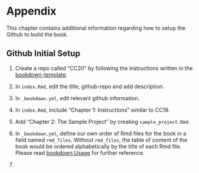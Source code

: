 # Appendix

This chapter contains additional information regarding how to setup the Github to build the book. 

## Github Initial Setup

1. Create a repo called "CC20" by following the instructions written in the [bookdown-template](https://github.com/jtr13/bookdown-template){target="blank"}.

2. In `index.Rmd`, edit the title, github-repo and add description.

3. In `_bookdown.yml`, edit relevant github information.

4. In `index.Rmd`, include "Chapter 1: Instructions" similar to CC19. 

5. Add "Chapter 2: The Sample Project" by creating `sample_project.Rmd`. 

6. In `_bookdown.yml`, define our own order of Rmd files for the book in a field named `rmd_files`. Without `rmd_files`, the table of content of the book would be ordered alphabetically by the title of each Rmd file. Please read [bookdown Usage](https://bookdown.org/yihui/bookdown/usage.html){target="blank"} for further reference. 

7. 
